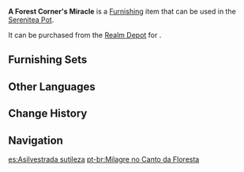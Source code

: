 {{Furnishing Infobox
|id             = 372469
|image          = Item A Forest Corner's Miracle.png
|category       = Landform
|subcategory    = Shrub
|quality        = 4
|adeptal_energy = 30
|load           = 50
|reduced_load   = 50
|description    = Padisarahs blooming alone in the forest. Perhaps they grew so well because they were lucky enough to have encountered an optimal environment. Maybe only those who have a pure and sincere heart can chance upon these wondrous blooms...<br />Based on the findings scholars have gathered from many failures, transplanting these kinds of flowers requires also transplanting the soil beneath them, and strictly controlling the amount of impurities and moisture in the pot...
|mention        = 
|blueprint      = 
|source1        = [[Realm Depot]]
}}
'''A Forest Corner's Miracle''' is a [[Furnishing]] item that can be used in the [[Serenitea Pot]].

It can be purchased from the [[Realm Depot]] for {{Item|Realm Currency|30|x=120}}.

==Furnishing Sets==
{{Craft Usage}}

==Other Languages==
{{Other Languages
|default_hidden = 1
|en      = A Forest Corner's Miracle
|zhs     = 「林野一角的妙迹」
|zhs_rm  = "Línyě Yījiǎo de Miàojì"
|zht     = 「林野一角的妙跡」
|zht_rm  = "Línyě Yījiǎo de Miàojī"
|ja      = 「森の一角の奇跡」
|ja_rm   = "Mori no Ikkaku no Kiseki"
|ko      = 「숲 한 켠의 아름다운 흔적」
|ko_rm   = "Sup Han Kyeon-ui Areumdaun Heunjeok"
|es      = Asilvestrada sutileza
|fr      = Miracle d'un coin de forêt
|ru      = Чудо в лесном уголке
|th      = "ความมหัศจรรย์ ณ มุมป่า"
|th_rm   = "Khwam Mahatsachan na Mum Pa"
|vi      = Dấu Tích Diệu Kỳ Nơi Rừng Hoang
|de      = „Wunder einer Waldlandschaft“
|id      = Mukjizat di Sudut Hutan
|pt      = Milagre no Canto da Floresta
|tr      = Ormanın Köşesindeki Mucize
|it      = Miracolo in un angolo della foresta
}}

==Change History==
{{Change History|3.2}}

==Navigation==
{{Furnishing Navbox|exterior}}

[[es:Asilvestrada sutileza]]
[[pt-br:Milagre no Canto da Floresta]]
